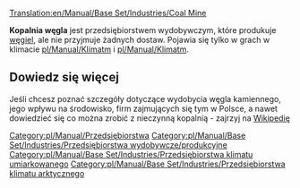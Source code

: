 [[Translation:en/Manual/Base Set/Industries/Coal Mine]]

{{pl/Manual/Base Set/Industries/Przedsiębiorstwa|image=en/Manual/Base Set/Industries/Coalmine.png
|name=Kopalnia węgla
|climates=[[pl/Manual/Klimat]], [[pl/Manual/Klimat]].
|accepts=Nic
|produces=[[pl/Manual/Base Set/Cargos/Węgiel|Węgiel]]
}}

'''Kopalnia węgla''' jest przedsiębiorstwem wydobywczym, które produkuje [[pl/Manual/Base Set/Cargos/Węgiel|węgiel]], ale nie przyjmuje żadnych dostaw. Pojawia się tylko w grach w klimacie [[pl/Manual/Klimat]]m i [[pl/Manual/Klimat]]m.

== Dowiedz się więcej ==
Jeśli chcesz poznać szczegóły dotyczące wydobycia węgla kamiennego, jego wpływu na środowisko, firm zajmujących się tym w Polsce, a nawet dowiedzieć się co można zrobić z nieczynną kopalnią - zajrzyj na [https://pl.wikipedia.org/wiki/Kopalnia_w%C4%99gla_kamiennego Wikipedię]

{{pl/Manual/Base Set/Industries/Navbox Industries}}

[[Category:pl/Manual/Przedsiębiorstwa]]
[[Category:pl/Manual/Base Set/Industries/Przedsiębiorstwa wydobywcze/produkcyjne]]
[[Category:pl/Manual/Base Set/Industries/Przedsiębiorstwa klimatu umiarkowanego]]
[[Category:pl/Manual/Base Set/Industries/Przedsiębiorstwa klimatu arktycznego]]